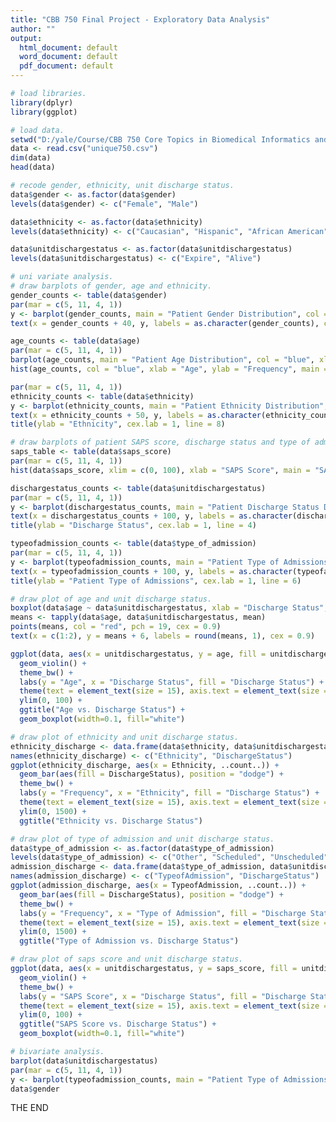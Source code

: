```yaml
---
title: "CBB 750 Final Project - Exploratory Data Analysis"
author: ""
output:
  html_document: default
  word_document: default
  pdf_document: default
---
```


```r
# load libraries.
library(dplyr)
library(ggplot)
```

```r
# load data.
setwd("D:/yale/Course/CBB 750 Core Topics in Biomedical Informatics and Data Science/final project/Project 2/Project")
data <- read.csv("unique750.csv")
dim(data)
head(data)

# recode gender, ethnicity, unit discharge status.
data$gender <- as.factor(data$gender)
levels(data$gender) <- c("Female", "Male")

data$ethnicity <- as.factor(data$ethnicity)
levels(data$ethnicity) <- c("Caucasian", "Hispanic", "African American", "Other", "Asian", "Native American")

data$unitdischargestatus <- as.factor(data$unitdischargestatus)
levels(data$unitdischargestatus) <- c("Expire", "Alive")
```


```r
# uni variate analysis.
# draw barplots of gender, age and ethnicity.
gender_counts <- table(data$gender)
par(mar = c(5, 11, 4, 1))
y <- barplot(gender_counts, main = "Patient Gender Distribution", col = "blue", xlab = "Frequency", ylab = "Gender", horiz = T, las = 1, space = 0.6, xlim = c(0, 1200))
text(x = gender_counts + 40, y, labels = as.character(gender_counts), cex = 1.1)

age_counts <- table(data$age)
par(mar = c(5, 11, 4, 1))
barplot(age_counts, main = "Patient Age Distribution", col = "blue", xlab = "Frequency", ylab = "Age", horiz = T, las = 1, space = 0.7, xlim = c(0, 100))
hist(age_counts, col = "blue", xlab = "Age", ylab = "Frequency", main = "Patient Age Distribution", xlim = c(0, 100))

par(mar = c(5, 11, 4, 1))
ethnicity_counts <- table(data$ethnicity)
y <- barplot(ethnicity_counts, main = "Patient Ethnicity Distribution", col = "blue", xlab = "Frequency", ylab = "", horiz = T, las = 1, space = 0.3, xlim = c(0, 1600))
text(x = ethnicity_counts + 50, y, labels = as.character(ethnicity_counts), cex = 1)
title(ylab = "Ethnicity", cex.lab = 1, line = 8)

# draw barplots of patient SAPS score, discharge status and type of admission.
saps_table <- table(data$saps_score)
par(mar = c(5, 11, 4, 1))
hist(data$saps_score, xlim = c(0, 100), xlab = "SAPS Score", main = "SAPS Score Distribution", col = "orange")

dischargestatus_counts <- table(data$unitdischargestatus)
par(mar = c(5, 11, 4, 1))
y <- barplot(dischargestatus_counts, main = "Patient Discharge Status Distribution", col = "orange", xlab = "Frequency", ylab = "", horiz = T, las = 1, space = 0.6, xlim = c(0, 2000))
text(x = dischargestatus_counts + 100, y, labels = as.character(dischargestatus_counts), cex = 1.1)
title(ylab = "Discharge Status", cex.lab = 1, line = 4)

typeofadmission_counts <- table(data$type_of_admission)
par(mar = c(5, 11, 4, 1))
y <- barplot(typeofadmission_counts, main = "Patient Type of Admissions", col = "orange", xlab = "Frequency", ylab = "", horiz = T, las = 1, space = 0.6, xlim = c(0, 2000))
text(x = typeofadmission_counts + 100, y, labels = as.character(typeofadmission_counts), cex = 1.1)
title(ylab = "Patient Type of Admissions", cex.lab = 1, line = 6)
```
```r
# draw plot of age and unit discharge status.
boxplot(data$age ~ data$unitdischargestatus, xlab = "Discharge Status", ylab = "Age", col = "orange", main = "Age vs. Discharge Status")
means <- tapply(data$age, data$unitdischargestatus, mean)
points(means, col = "red", pch = 19, cex = 0.9)
text(x = c(1:2), y = means + 6, labels = round(means, 1), cex = 0.9)

ggplot(data, aes(x = unitdischargestatus, y = age, fill = unitdischargestatus)) + 
  geom_violin() +
  theme_bw() + 
  labs(y = "Age", x = "Discharge Status", fill = "Discharge Status") +
  theme(text = element_text(size = 15), axis.text = element_text(size = 13), plot.title = element_text(size = 16, hjust = 0.5), legend.title=element_text(size = 12)) + 
  ylim(0, 100) +
  ggtitle("Age vs. Discharge Status") +
  geom_boxplot(width=0.1, fill="white")

# draw plot of ethnicity and unit discharge status.
ethnicity_discharge <- data.frame(data$ethnicity, data$unitdischargestatus)
names(ethnicity_discharge) <- c("Ethnicity", "DischargeStatus")
ggplot(ethnicity_discharge, aes(x = Ethnicity, ..count..)) + 
  geom_bar(aes(fill = DischargeStatus), position = "dodge") + 
  theme_bw() + 
  labs(y = "Frequency", x = "Ethnicity", fill = "Discharge Status") +
  theme(text = element_text(size = 15), axis.text = element_text(size = 9), plot.title = element_text(size = 16, hjust = 0.5), legend.title=element_text(size = 12)) + 
  ylim(0, 1500) + 
  ggtitle("Ethnicity vs. Discharge Status")

# draw plot of type of admission and unit discharge status.
data$type_of_admission <- as.factor(data$type_of_admission)
levels(data$type_of_admission) <- c("Other", "Scheduled", "Unscheduled")
admission_discharge <- data.frame(data$type_of_admission, data$unitdischargestatus)
names(admission_discharge) <- c("TypeofAdmission", "DischargeStatus")
ggplot(admission_discharge, aes(x = TypeofAdmission, ..count..)) + 
  geom_bar(aes(fill = DischargeStatus), position = "dodge") + 
  theme_bw() +
  labs(y = "Frequency", x = "Type of Admission", fill = "Discharge Status") +
  theme(text = element_text(size = 15), axis.text = element_text(size = 13), plot.title = element_text(size = 16, hjust = 0.5), legend.title=element_text(size = 12)) +
  ylim(0, 1500) +
  ggtitle("Type of Admission vs. Discharge Status")

# draw plot of saps score and unit discharge status.
ggplot(data, aes(x = unitdischargestatus, y = saps_score, fill = unitdischargestatus)) + 
  geom_violin() +
  theme_bw() + 
  labs(y = "SAPS Score", x = "Discharge Status", fill = "Discharge Status") +
  theme(text = element_text(size = 15), axis.text = element_text(size = 13), plot.title = element_text(size = 16, hjust = 0.5), legend.title=element_text(size = 12)) + 
  ylim(0, 100) +
  ggtitle("SAPS Score vs. Discharge Status") +
  geom_boxplot(width=0.1, fill="white")
```

```r
# bivariate analysis.
barplot(data$unitdischargestatus)
par(mar = c(5, 11, 4, 1))
y <- barplot(typeofadmission_counts, main = "Patient Type of Admissions", col = "orange", xlab = "Frequency", ylab = "", horiz = T, las = 1, space = 0.6, xlim = c(0, 2000))
data$gender

```


THE END
